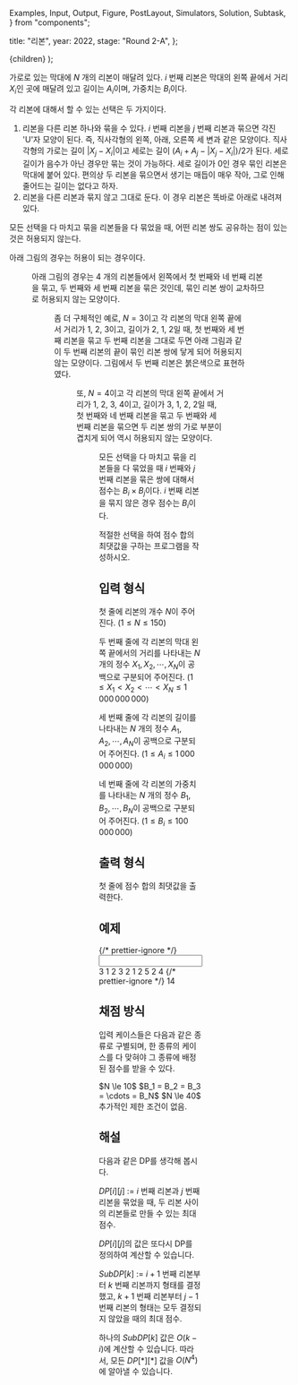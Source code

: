   Examples,
  Input,
  Output,
  Figure,
  PostLayout,
  Simulators,
  Solution,
  Subtask,
} from "components";

  title: "리본",
  year: 2022,
  stage: "Round 2-A",
};

  <PostLayout meta={meta}>{children}</PostLayout>
);

가로로 있는 막대에 $N$ 개의 리본이 매달려 있다. 
$i$ 번째 리본은 막대의 왼쪽 끝에서 거리 $X_i$인 곳에 매달려 있고
길이는 $A_i$이며, 가중치는 $B_i$이다. 

각 리본에 대해서 할 수 있는 선택은 두 가지이다. 

1. 리본을 다른 리본 하나와 묶을 수 있다. $i$ 번째 리본을 $j$ 번째 리본과 묶으면 각진 'U'자 모양이 된다. 즉, 직사각형의 왼쪽, 아래, 오른쪽 세 변과 같은 모양이다. 직사각형의 가로는 길이 $|X_j - X_i|$이고 세로는 길이 $(A_i + A_j - |X_j - X_i|)/2$가 된다. 세로 길이가 음수가 아닌 경우만 묶는 것이 가능하다. 세로 길이가 $0$인 경우 묶인 리본은 막대에 붙어 있다. 편의상 두 리본을 묶으면서 생기는 매듭이 매우 작아, 그로 인해 줄어드는 길이는 없다고 하자.
2. 리본을 다른 리본과 묶지 않고 그대로 둔다. 이 경우 리본은 똑바로 아래로 내려져 있다.

모든 선택을 다 마치고 묶을 리본들을 다 묶었을 때, 어떤 리본 쌍도 공유하는 점이 있는 것은 허용되지 않는다.

아래 그림의 경우는 허용이 되는 경우이다.

<Figure
  src="/2022/ribbon1-3cbae44cc987.png" 
  width={300}
/>

아래 그림의 경우는 $4$ 개의 리본들에서 
왼쪽에서 첫 번째와 네 번째 리본을 묶고, 두 번째와 세 번째 리본을 묶은 것인데, 
묶인 리본 쌍이 교차하므로 허용되지 않는 모양이다.

<Figure
  src="/2022/ribbon4-a372d355bf5e.png" 
  width={300}
/>

좀 더 구체적인 예로, $N = 3$이고 각 리본의 막대 왼쪽 끝에서 거리가
$1$, $2$, $3$이고, 길이가 $2$, $1$, $2$일 때, 
첫 번째와 세 번째 리본을 묶고 두 번째 리본을 그대로 두면 아래 그림과 같이
두 번째 리본의 끝이 묶인 리본 쌍에 닿게
되어 허용되지 않는 모양이다. 그림에서 두 번째 리본은 붉은색으로 표현하였다.

<Figure
  src="/2022/ribbon2-d161356f648f.png" 
  width={300}
/>

또, $N = 4$이고 각 리본의 막대 왼쪽 끝에서 거리가
$1$, $2$, $3$, $4$이고, 길이가 $3$, $1$, $2$, $2$일 때,
첫 번째와 네 번째 리본을 묶고 두 번째와 세 번째 리본을 묶으면 
두 리본 쌍의 가로 부분이 겹치게 되어
역시 허용되지 않는 모양이다.

<Figure
  src="/2022/ribbon3-fd7428898828.png" 
  width={300}
/>

모든 선택을 다 마치고 묶을 리본들을 다 묶었을 때 
$i$ 번째와 $j$ 번째 리본을 묶은 쌍에 대해서 점수는 $B_i \times B_j$이다.
$i$ 번째 리본을 묶지 않은 경우 점수는 $B_i$이다.

적절한 선택을 하여 점수 합의 최댓값을 구하는
프로그램을 작성하시오.

## 입력 형식

첫 줄에 리본의 개수 $N$이 주어진다. ($1 \le N \le 150$)

두 번째 줄에 각 리본의 막대 왼쪽 끝에서의 거리를 나타내는 $N$ 개의 정수
$X_1, X_2, \cdots, X_N$이 공백으로 구분되어 주어진다.
($1 \le X_1 < X_2 < \cdots < X_N \le 1\,000\,000\,000$)

세 번째 줄에 각 리본의 길이를 나타내는 $N$ 개의 정수
$A_1, A_2, \cdots, A_N$이 공백으로 구분되어 주어진다.
($1 \le A_i \le 1\,000\,000\,000$)

네 번째 줄에 각 리본의 가중치를 나타내는 $N$ 개의 정수
$B_1, B_2, \cdots, B_N$이 공백으로 구분되어 주어진다.
($1 \le B_i \le 100\,000\,000$)


## 출력 형식

첫 줄에 점수 합의 최댓값을 출력한다.

## 예제

<Examples>
  {/* prettier-ignore */}
  <Input>
3
1 2 3
2 1 2
5 2 4
  </Input>
  {/* prettier-ignore */}
  <Output>
14
  </Output>
</Examples>

## 채점 방식

입력 케이스들은 다음과 같은 종류로 구별되며, 한 종류의 케이스를 다 맞혀야
그 종류에 배정된 점수를 받을 수 있다.

<Subtask index={1} score={26}>
  $N \le 10$
</Subtask>
<Subtask index={2} score={23}>
  $B_1 = B_2 = B_3 = \cdots = B_N$
</Subtask>
<Subtask index={3} score={22}>
  $N \le 40$
</Subtask>
<Subtask index={4} score={29}>
  추가적인 제한 조건이 없음.
</Subtask>

## 해설

<Solution>
다음과 같은 DP를 생각해 봅시다.

$DP[i][j]$ := $i$ 번째 리본과 $j$ 번째 리본을 묶었을 때, 두 리본 사이의 리본들로 만들 수 있는 최대 점수.

$DP[i][j]$의 값은 또다시 DP를 정의하여 계산할 수 있습니다.

$SubDP[k]$ := $i+1$ 번째 리본부터 $k$ 번째 리본까지 형태를 결정했고, $k+1$ 번째 리본부터 $j-1$ 번째 
리본의 형태는 모두 결정되지 않았을 때의 최대 점수.

하나의 $SubDP[k]$ 값은 $O(k-i)$에 계산할 수 있습니다. 따라서, 모든 $DP[*][*]$ 값을 $O(N^4)$에 알아낼 수 있습니다.
</Solution>